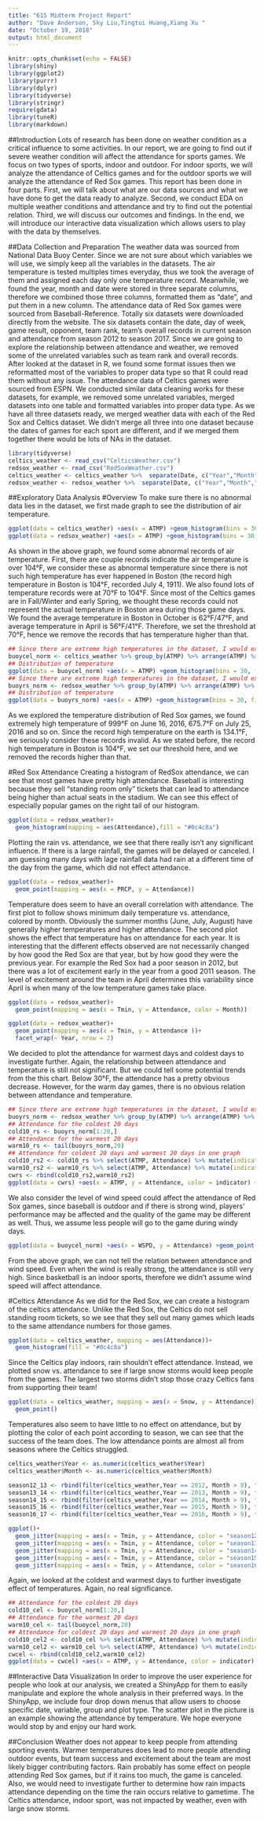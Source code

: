 ```yaml
---
title: "615 Midterm Project Report"
author: "Dave Anderson, Sky Liu,Tingtui Huang,Xiang Xu "
date: "October 19, 2018"
output: html_document
---
```


```r
knitr::opts_chunk$set(echo = FALSE)
library(shiny)
library(ggplot2)
library(purrr)
library(dplyr)
library(tidyverse)
library(stringr)
require(gdata)
library(tuneR)
library(markdown)
```

##Introduction
Lots of research has been done on weather condition as a critical influence to some activities. In our report, we are going to find out if severe weather condition will affect the attendance for sports games. We focus on two types of sports, indoor and outdoor. For indoor sports, we will analyze the attendance of Celtics games and for the outdoor sports we will analyze the attendance of Red Sox games.
This report has been done in four parts. First, we will talk about what are our data sources and what we have done to get the data ready to analyze. Second, we conduct EDA on multiple weather conditions and attendance and try to find out the potential relation. Third, we will discuss our outcomes and findings. In the end, we will introduce our interactive data visualization which allows users to play with the data by themselves.

##Data Collection and Preparation
The weather data was sourced from National Data Buoy Center. Since we are not sure about which variables we will use, we simply keep all the variables in the datasets. The air temperature is tested multiples times everyday, thus we took the average of them and assigned each day only one temperature record. Meanwhile, we found the year, month and date were stored in three separate columns, therefore we combined those three columns, formatted them as “date”, and put them in a new column.
The attendance data of Red Sox games were sourced from Baseball-Reference. Totally six datasets were downloaded directly from the website. The six datasets contain the date, day of week, game result, opponent, team rank, team’s overall records in current season and attendance from season 2012 to season 2017. Since we are going to explore the relationship between attendance and weather, we removed some of the unrelated variables such as team rank and overall records. After looked at the dataset in R, we found some format issues then we reformatted most of the variables to proper data type so that R could read them without any issue. 
The attendance data of Celtics games were sourced from ESPN. We conducted similar data cleaning works for these datasets, for example, we removed some unrelated variables, merged datasets into one table and formatted variables into proper data type. 
As we have all three datasets ready, we merged weather data with each of the Red Sox and Celtics dataset. We didn’t merge all three into one dataset because the dates of games for each sport are different, and if we merged them together there would be lots of NAs in the dataset.


```r
library(tidyverse)
celtics_weather <- read_csv("CelticsWeather.csv")
redsox_weather <- read_csv("RedSoxWeather.csv")
celtics_weather <- celtics_weather %>%  separate(Date, c("Year","Month","Day"))
redsox_weather <- redsox_weather %>%  separate(Date, c("Year","Month","Day"))
```
##Exploratory Data Analysis
#Overview
To make sure there is no abnormal data lies in the dataset, we first made graph to see the distribution of air temperature.
```r
ggplot(data = celtics_weather) +aes(x = ATMP) +geom_histogram(bins = 30, fill = "#0c4c8a") +theme_minimal()+ ggtitle("Celtics Temperatures")
ggplot(data = redsox_weather) +aes(x = ATMP) +geom_histogram(bins = 30, fill = "#0c4c8a") +theme_minimal()+ ggtitle("Red Sox Temperatures")
```


As shown in the above graph, we found some abnormal records of air temperature. First, there are couple records indicate the air temperature is over 104°F, we consider these as abnormal temperature since there is not such high temperature has ever happened in Boston (the record high temperature in Boston is 104°F, recorded July 4, 1911). We also found lots of temperature records were at 70°F to 104°F. Since most of the Celtics games are in Fall/Winter and early Spring, we thought these records could not represent the actual temperature in Boston area during those game days. We found the average temperature in Boston in October is 62°F/47°F, and average temperature in April is 56°F/41°F. Therefore, we set the threshold at 70°F, hence we remove the records that has temperature higher than that.

```r
## Since there are extreme high temperatures in the dataset, I would exclude the rows with temperature higher than 70F
buoycel_norm <- celtics_weather %>% group_by(ATMP) %>% arrange(ATMP) %>% filter(ATMP<=70)
## Distribution of temperature
ggplot(data = buoycel_norm) +aes(x = ATMP) +geom_histogram(bins = 30, fill = "#0c4c8a") +theme_minimal()+ggtitle("Cleaned Celtics Temps")
## Since there are extreme high temperatures in the dataset, I would exclude the rows with temperature higher than 70F
buoyrs_norm <- redsox_weather %>% group_by(ATMP) %>% arrange(ATMP) %>% filter(ATMP<=104)
## Distribution of temperature
ggplot(data = buoyrs_norm) +aes(x = ATMP) +geom_histogram(bins = 30, fill = "#0c4c8a") +theme_minimal()+ggtitle("Cleaned Red Sox Temps")

```

As we explored the temperature distribution of Red Sox games, we found extremely high temperature of 999°F on June 16, 2016, 675.7°F on July 25, 2016 and so on. Since the record high temperature on the earth is 134.1°F, we seriously consider these records invalid. As we stated before, the record high temperature in Boston is 104°F, we set our threshold here, and we removed the records higher than that.

#Red Sox Attendance
Creating a histogram of RedSox attendance, we can see that most games have pretty high attendance. Baseball is interesting because they sell "standing room only" tickets that can lead to attendance being higher than actual seats in the stadium. We can see this effect of especially popular games on the right tail of our histogram. 

```r
ggplot(data = redsox_weather)+
  geom_histogram(mapping = aes(Attendance),fill = "#0c4c8a")
```

Plotting the rain vs. attendance, we see that there really isn't any significant influence. If there is a large rainfall, the games will be delayed or canceled. I am guessing many days with lage rainfall data had rain at a different time of the day from the game, which did not effect attendance. 

```r
ggplot(data = redsox_weather)+
  geom_point(mapping = aes(x = PRCP, y = Attendance))
```



Temperature does seem to have an overall correlation with attendance. The first plot to follow shows minimum daily temperature vs. attendance, colored by month. Obviously the summer months (June, July, August) have generally higher temperatures and higher attendance. The second plot shows the effect that temperature has on attendance for each year. It is interesting that the different effects observed are not necessarily changed by how good the Red Sox are that year, but by how good they were the previous year. For example the Red Sox had a poor season in 2012, but there was a lot of excitement early in the year from a good 2011 season. The level of excitement around the team in April determines this variability since April is when many of the low temperature games take place. 

```r
ggplot(data = redsox_weather)+
  geom_point(mapping = aes(x = Tmin, y = Attendance, color = Month))

ggplot(data = redsox_weather)+
  geom_point(mapping = aes(x = Tmin, y = Attendance ))+
  facet_wrap(~ Year, nrow = 2)
```



We decided to plot the attendance for warmest days and coldest days to investigate further. Again, the relationship between attendance and temperature is still not significant. But we could tell some potential trends from the this chart. Below 30°F, the attendance has a pretty obvious decrease. However, for the warm day games, there is no obvious relation between attendance and temperature.
```r
## Since there are extreme high temperatures in the dataset, I would exclude the rows with temperature higher than 70F
buoyrs_norm <- redsox_weather %>% group_by(ATMP) %>% arrange(ATMP) %>% filter(ATMP<=104)
## Attendance for the coldest 20 days
cold10_rs <- buoyrs_norm[1:20,]
## Attendance for the warmest 20 days
warm10_rs <- tail(buoyrs_norm,20)
## Attendance for coldest 20 days and warmest 20 days in one graph
cold10_rs2 <- cold10_rs %>% select(ATMP, Attendance) %>% mutate(indicator = as.factor(rep(1,1)))
warm10_rs2 <- warm10_rs %>% select(ATMP, Attendance) %>% mutate(indicator = as.factor(rep(0,1)))
cwrs <- rbind(cold10_rs2,warm10_rs2)
ggplot(data = cwrs) +aes(x = ATMP, y = Attendance, color = indicator) +geom_point() +theme_minimal()
```

We also consider the level of wind speed could affect the attendance of Red Sox games, since baseball is outdoor and if there is strong wind, players’ performance may be affected and the quality of the game may be different as well. Thus, we assume less people will go to the game during windy days.

```r
ggplot(data = buoycel_norm) +aes(x = WSPD, y = Attendance) +geom_point(color = "#0c4c8a") +theme_minimal()
```

From the above graph, we can not tell the relation between attendance and wind speed. Even when the wind is really strong, the attendance is still very high. Since basketball is an indoor sports, therefore we didn’t assume wind speed will affect attendance.




#Celtics Attendance
As we did for the Red Sox, we can create a histogram of the celtics attendance. Unlike the Red Sox, the Celtics do not sell standing room tickets, so we see that they sell out many games which leads to the same attendance numbers for those games. 
```r
ggplot(data = celtics_weather, mapping = aes(Attendance))+
  geom_histogram(fill = "#0c4c8a")
```

Since the Celtics play indoors, rain shouldn't effect attendance. Instead, we plotted snow vs. attendance to see if large snow storms would keep people from the games. The largest two storms didn't stop those crazy Celtics fans from supporting their team! 

```r
ggplot(data = celtics_weather, mapping = aes(x = Snow, y = Attendance))+
  geom_point()
```

Temperatures also seem to have little to no effect on attendance, but by plotting the color of each point according to season, we can see that the success of the team does. The low attendance points are almost all from seasons where the Celtics struggled. 
```r

celtics_weather$Year <- as.numeric(celtics_weather$Year)
celtics_weather$Month <- as.numeric(celtics_weather$Month)

season12_13 <- rbind(filter(celtics_weather,Year == 2012, Month > 9), filter(celtics_weather, Year == 2013, Month <= 6))
season13_14 <- rbind(filter(celtics_weather,Year == 2013, Month > 9), filter(celtics_weather, Year == 2014, Month <= 6))
season14_15 <- rbind(filter(celtics_weather,Year == 2014, Month > 9), filter(celtics_weather, Year == 2015, Month <= 6))
season15_16 <- rbind(filter(celtics_weather,Year == 2015, Month > 9), filter(celtics_weather, Year == 2016, Month <= 6))
season16_17 <- rbind(filter(celtics_weather,Year == 2016, Month > 9), filter(celtics_weather, Year == 2017, Month <= 6))

ggplot()+
  geom_jitter(mapping = aes(x = Tmin, y = Attendance, color = "season12-13"), data = season12_13)+
  geom_jitter(mapping = aes(x = Tmin, y = Attendance, color = "season13-14"), data = season13_14)+
  geom_jitter(mapping = aes(x = Tmin, y = Attendance, color = "season14-15"), data = season14_15)+
  geom_jitter(mapping = aes(x = Tmin, y = Attendance, color = "season15-16"), data = season15_16)+
  geom_jitter(mapping = aes(x = Tmin, y = Attendance, color = "season16-17"), data = season16_17)

```


Again, we looked at the coldest and warmest days to further investigate effect of temperatures. Again, no real significance. 
```r
## Attendance for the coldest 20 days
cold10_cel <- buoycel_norm[1:20,]
## Attendance for the warmest 20 days
warm10_cel <- tail(buoycel_norm,20)
## Attendance for coldest 20 days and warmest 20 days in one graph
cold10_cel2 <- cold10_cel %>% select(ATMP, Attendance) %>% mutate(indicator = as.factor(rep(1,1)))
warm10_cel2 <- warm10_cel %>% select(ATMP, Attendance) %>% mutate(indicator = as.factor(rep(0,1)))
cwcel <- rbind(cold10_cel2,warm10_cel2)
ggplot(data = cwcel) +aes(x = ATMP, y = Attendance, color = indicator) +geom_point() +theme_minimal()
```

##Interactive Data Visualization
In order to improve the user experience for people who look at our analysis, we created a ShinyApp for them to easily manipulate and explore the whole analysis in their preferred ways. In the ShinyApp, we include four drop down menus that allow users to choose specific date, variable, group and plot type. The scatter plot in the picture is an example showing the attendance by temperature. We hope everyone would stop by and enjoy our hard work.  

##Conclusion
Weather does not appear to keep people from attending sporting events. Warmer temperatures does lead to more people attending outdoor events, but team success and excitement about the team are most likely bigger contributing factors. Rain probably has some effect on people attending Red Sox games, but if it rains too much, the game is canceled. Also, we would need to investigate further to determine how rain impacts attendance depending on the time the rain occurs relative to gametime. The Celtics attendance, indoor sport, was not impacted by weather, even with large snow storms. 